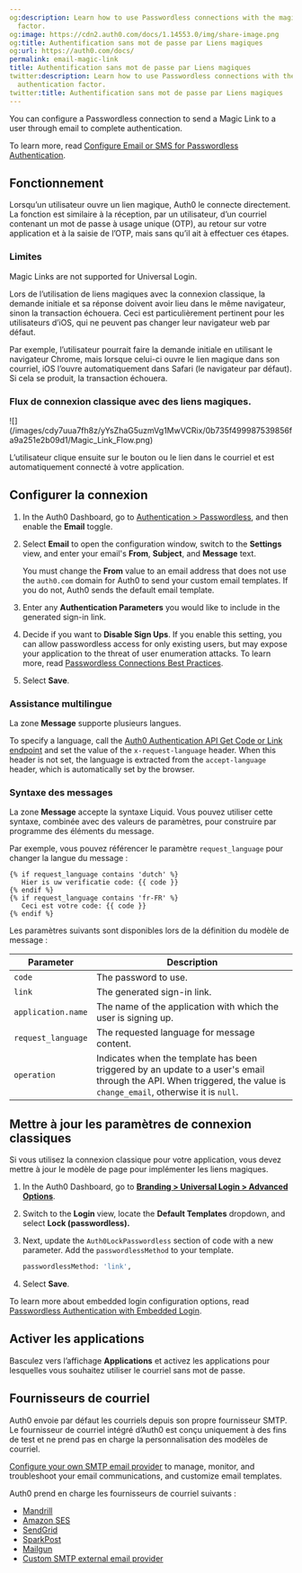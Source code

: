 ```yaml
---
og:description: Learn how to use Passwordless connections with the magic link authentication
  factor.
og:image: https://cdn2.auth0.com/docs/1.14553.0/img/share-image.png
og:title: Authentification sans mot de passe par Liens magiques
og:url: https://auth0.com/docs/
permalink: email-magic-link
title: Authentification sans mot de passe par Liens magiques
twitter:description: Learn how to use Passwordless connections with the magic link
  authentication factor.
twitter:title: Authentification sans mot de passe par Liens magiques
---
```


You can configure a <Tooltip tip="Passwordless: Form of authentication that does not rely on a password as the first factor." cta="View Glossary" href="/docs/glossary?term=Passwordless">Passwordless</Tooltip> connection to send a Magic Link to a user through email to complete authentication.

To learn more, read [Configure Email or SMS for Passwordless Authentication](/docs/authenticate/login/auth0-universal-login/passwordless-login/email-or-sms).

## Fonctionnement

Lorsqu’un utilisateur ouvre un lien magique, Auth0 le connecte directement. La fonction est similaire à la réception, par un utilisateur, d’un courriel contenant un mot de passe à usage unique (OTP), au retour sur votre application et à la saisie de l’OTP, mais sans qu’il ait à effectuer ces étapes.

### Limites

Magic Links are not supported for <Tooltip tip="Universal Login: Your application redirects to Universal Login, hosted on Auth0's Authorization Server, to verify a user's identity." cta="View Glossary" href="/docs/glossary?term=Universal+Login">Universal Login</Tooltip>.

Lors de l’utilisation de liens magiques avec la connexion classique, la demande initiale et sa réponse doivent avoir lieu dans le même navigateur, sinon la transaction échouera. Ceci est particulièrement pertinent pour les utilisateurs d’iOS, qui ne peuvent pas changer leur navigateur web par défaut.

Par exemple, l’utilisateur pourrait faire la demande initiale en utilisant le navigateur Chrome, mais lorsque celui-ci ouvre le lien magique dans son courriel, iOS l’ouvre automatiquement dans Safari (le navigateur par défaut). Si cela se produit, la transaction échouera.

### Flux de connexion classique avec des liens magiques.

<Frame>![](/images/cdy7uua7fh8z/yYsZhaG5uzmVg1MwVCRix/0b735f499987539856fa9a251e2b09d1/Magic_Link_Flow.png)</Frame>

L’utilisateur clique ensuite sur le bouton ou le lien dans le courriel et est automatiquement connecté à votre application.

## Configurer la connexion

1. In the Auth0 Dashboard, go to [Authentication > Passwordless](https://manage.auth0.com/#/connections/passwordless), and then enable the **Email** toggle.
2. Select **Email** to open the configuration window, switch to the **Settings** view, and enter your email's **From**, **Subject**, and **Message** text.

   <Callout icon="file-lines" color="#0EA5E9" iconType="regular">

   You must change the **From** value to an email address that does not use the `auth0.com` domain for Auth0 to send your custom email templates. If you do not, Auth0 sends the default email template.

   </Callout>
3. Enter any **Authentication Parameters** you would like to include in the generated sign-in link.
4. Decide if you want to **Disable Sign Ups**. If you enable this setting, you can allow passwordless access for only existing users, but may expose your application to the threat of user enumeration attacks. To learn more, read [Passwordless Connections Best Practices](/docs/authenticate/passwordless/best-practices).
5. Select **Save**.

### Assistance multilingue

La zone **Message** supporte plusieurs langues.

To specify a language, call the [Auth0 Authentication API Get Code or Link endpoint](https://auth0.com/docs/api/authentication#get-code-or-link) and set the value of the `x-request-language` header. When this header is not set, the language is extracted from the `accept-language` header, which is automatically set by the browser.

### Syntaxe des messages

La zone **Message** accepte la syntaxe Liquid. Vous pouvez utiliser cette syntaxe, combinée avec des valeurs de paramètres, pour construire par programme des éléments du message.

Par exemple, vous pouvez référencer le paramètre `request_language` pour changer la langue du message :

```liquid lines
{% if request_language contains 'dutch' %}
   Hier is uw verificatie code: {{ code }}
{% endif %}
{% if request_language contains 'fr-FR' %}
   Ceci est votre code: {{ code }}
{% endif %}
```






Les paramètres suivants sont disponibles lors de la définition du modèle de message :

<table class="table"><thead>
<tr>
<th><strong>Parameter</strong></th>
<th><strong>Description</strong></th>
</tr>
</thead>
<tbody>
<tr>
<td><code>code</code></td>
<td>The password to use.</td>
</tr>
<tr>
<td><code>link</code></td>
<td>The generated sign-in link.</td>
</tr>
<tr>
<td><code>application.name</code></td>
<td>The name of the application with which the user is signing up.</td>
</tr>
<tr>
<td><code>request_language</code></td>
<td>The requested language for message content.</td>
</tr>
<tr>
<td><code>operation</code></td>
<td>Indicates when the template has been triggered by an update to a user's email through the API. When triggered, the value is <code>change_email</code>, otherwise it is <code>null</code>.</td>
</tr>
</tbody>
</table>

## Mettre à jour les paramètres de connexion classiques

Si vous utilisez la connexion classique pour votre application, vous devez mettre à jour le modèle de page pour implémenter les liens magiques.

1. In the Auth0 Dashboard, go to [**Branding > Universal Login > Advanced Options**](https://manage.auth0.com/#/login_settings).
2. Switch to the **Login** view, locate the **Default Templates** dropdown, and select **Lock (passwordless).**
3. Next, update the `Auth0LockPasswordless` section of code with a new parameter. Add the `passwordlessMethod` to your template.

   ```bash lines
   passwordlessMethod: 'link',
   ```


   

   
4. Select **Save**.

To learn more about embedded login configuration options, read [Passwordless Authentication with Embedded Login](/docs/authenticate/passwordless/implement-login/embedded-login).

## Activer les applications

Basculez vers l’affichage **Applications** et activez les applications pour lesquelles vous souhaitez utiliser le courriel sans mot de passe.

## Fournisseurs de courriel

Auth0 envoie par défaut les courriels depuis son propre fournisseur SMTP. Le fournisseur de courriel intégré d’Auth0 est conçu uniquement à des fins de test et ne prend pas en charge la personnalisation des modèles de courriel.

[Configure your own SMTP email provider](/docs/customize/email/smtp-email-providers) to manage, monitor, and troubleshoot your email communications, and customize email templates.

Auth0 prend en charge les fournisseurs de courriel suivants :

* [Mandrill](/docs/customize/email/smtp-email-providers/configure-mandrill-as-external-smtp-email-provider)
* [Amazon SES](/docs/customize/email/smtp-email-providers/configure-amazon-ses-as-external-smtp-email-provider)
* [SendGrid](/docs/customize/email/smtp-email-providers/configure-sendgrid-as-external-smtp-email-provider)
* [SparkPost](/docs/customize/email/smtp-email-providers/configure-sparkpost-as-external-smtp-email-provider)
* [Mailgun](/docs/customize/email/smtp-email-providers/configure-mailgun-as-external-smtp-email-provider)
* [Custom SMTP external email provider](/docs/customize/email/smtp-email-providers/configure-custom-external-smtp-email-provider)